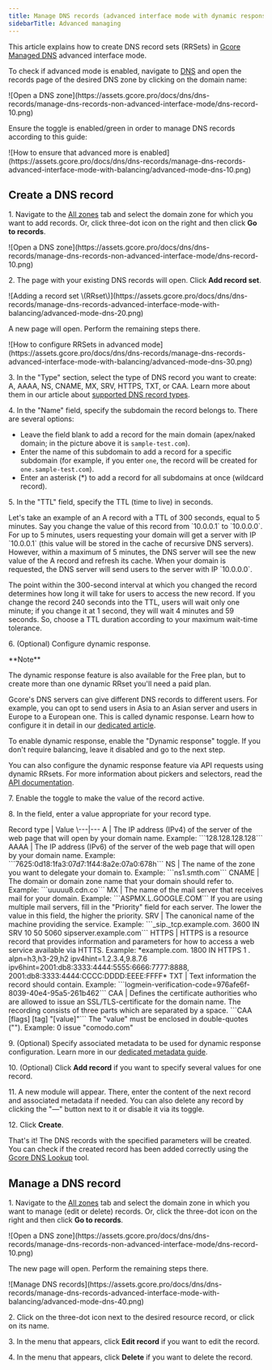 ---
title: Manage DNS records (advanced interface mode with dynamic response)
sidebarTitle: Advanced managing
---

This article explains how to create DNS record sets (RRSets) in [Gcore Managed DNS](https://gcore.com/dns) advanced interface mode. 

To check if advanced mode is enabled, navigate to [DNS](https://dns.gcore.com/) and open the records page of the desired DNS zone by clicking on the domain name:


<Frame>![Open a DNS zone](https://assets.gcore.pro/docs/dns/dns-records/manage-dns-records-non-advanced-interface-mode/dns-record-10.png)</Frame>



Ensure the toggle is enabled/green in order to manage DNS records according to this guide: 


<Frame>![How to ensure that advanced more is enabled](https://assets.gcore.pro/docs/dns/dns-records/manage-dns-records-advanced-interface-mode-with-balancing/advanced-mode-dns-10.png)</Frame>



## Create a DNS record

1\. Navigate to the [All zones](https://dns.gcore.com/zones) tab and select the domain zone for which you want to add records. Or, click three-dot icon on the right and then click **Go to records**.


<Frame>![Open a DNS zone](https://assets.gcore.pro/docs/dns/dns-records/manage-dns-records-non-advanced-interface-mode/dns-record-10.png)</Frame>



2\. The page with your existing DNS records will open. Click **Add record set**.


<Frame>![Adding a record set \(RRset\)](https://assets.gcore.pro/docs/dns/dns-records/manage-dns-records-advanced-interface-mode-with-balancing/advanced-mode-dns-20.png)</Frame>



A new page will open. Perform the remaining steps there.


<Frame>![How to configure RRSets in advanced mode](https://assets.gcore.pro/docs/dns/dns-records/manage-dns-records-advanced-interface-mode-with-balancing/advanced-mode-dns-30.png)</Frame>



3\. In the "Type" section, select the type of DNS record you want to create: A, AAAA, NS, CNAME, MX, SRV, HTTPS, TXT, or CAA. Learn more about them in our article about [supported DNS record types](/dns/dns-records).

4\. In the "Name" field, specify the subdomain the record belongs to. There are several options:

  * Leave the field blank to add a record for the main domain (apex/naked domain; in the picture above it is `sample-test.com`).
  * Enter the name of this subdomain to add a record for a specific subdomain (for example, if you enter `one`, the record will be created for `one.sample-test.com`).
  * Enter an asterisk (*) to add a record for all subdomains at once (wildcard record).



5\. In the "TTL" field, specify the TTL (time to live) in seconds. 


<Accordion title="TTL operation">
Let's take an example of an A record with a TTL of 300 seconds, equal to 5 minutes. Say you change the value of this record from `10.0.0.1` to `10.0.0.0`. For up to 5 minutes, users requesting your domain will get a server with IP `10.0.0.1` (this value will be stored in the cache of recursive DNS servers). However, within a maximum of 5 minutes, the DNS server will see the new value of the A record and refresh its cache. When your domain is requested, the DNS server will send users to the server with IP `10.0.0.0`. 

The point within the 300-second interval at which you changed the record determines how long it will take for users to access the new record. If you change the record 240 seconds into the TTL, users will wait only one minute; if you change it at 1 second, they will wait 4 minutes and 59 seconds. So, choose a TTL duration according to your maximum wait-time tolerance.
</Accordion>


6\. (Optional) Configure dynamic response.

<Note>
**Note**

The dynamic response feature is also available for the Free plan, but to create more than one dynamic RRset you'll need a paid plan.
</Note>

Gcore's DNS servers can give different DNS records to different users. For example, you can opt to send users in Asia to an Asian server and users in Europe to a European one. This is called dynamic response. Learn how to configure it in detail in our [dedicated article](/dns/dns-records/configure-weight-balancing-and-geobalancing). 

To enable dynamic response, enable the "Dynamic response" toggle. If you don't require balancing, leave it disabled and go to the next step.

You can also configure the dynamic response feature via API requests using dynamic RRsets. For more information about pickers and selectors, read the [API documentation](https://api.gcore.com/docs/dns#tag/RRsets/operation/CreateRRSet).

7\. Enable the toggle to make the value of the record active.

8\. In the field, enter a value appropriate for your record type.


<Accordion title="Examples of values for different record types">
Record type | Value 
\---|--- 
A | The IP address (IPv4) of the server of the web page that will open by your domain name. 
Example: ```128.128.128.128``` 
AAAA | The IP address (IPv6) of the server of the web page that will open by your domain name. 
Example: ```7625:0d18:1fa3:07d7:1f44:8a2e:07a0:678h``` 
NS | The name of the zone you want to delegate your domain to. 
Example: ```ns1.smth.com``` 
CNAME | The domain or domain zone name that your domain should refer to. 
Example: ```uuuuu8.cdn.co``` 
MX | The name of the mail server that receives mail for your domain. Example: ```ASPMX.L.GOOGLE.COM``` 
If you are using multiple mail servers, fill in the "Priority" field for each server. 
The lower the value in this field, the higher the priority. 
SRV | The canonical name of the machine providing the service. 
Example: ```_sip._tcp.example.com. 3600 IN SRV 10 50 5060 sipserver.example.com``` 
HTTPS | HTTPS is a resource record that provides information and parameters for how to access a web service available via HTTTS. 
Example: *example.com. 1800 IN HTTPS 1 . alpn=h3,h3-29,h2 ipv4hint=1.2.3.4,9.8.7.6 ipv6hint=2001:db8:3333:4444:5555:6666:7777:8888, 2001:db8:3333:4444:CCCC:DDDD:EEEE:FFFF* 
TXT | Text information the record should contain. 
Example: ```logmein-verification-code=976afe6f-8039-40e4-95a5-261b462``` 
CAA | Defines the certificate authorities who are allowed to issue an SSL/TLS-certificate for the domain name. 
The recording consists of three parts which are separated by a space. 
```CAA [flags] [tag] "[value]"``` 
The "value" must be enclosed in double-quotes (""). 
Example: 0 issue "comodo.com"
</Accordion>


9\. (Optional) Specify associated metadata to be used for dynamic response configuration. Learn more in our [dedicated metadata guide](/dns/dns-records/configure-weight-balancing-and-geobalancing).

10\. (Optional) Click **Add record** if you want to specify several values for one record.

11\. A new module will appear. There, enter the content of the next record and associated metadata if needed. You can also delete any record by clicking the "—" button next to it or disable it via its toggle.

12\. Click **Create**. 

That's it! The DNS records with the specified parameters will be created. You can check if the created record has been added correctly using the [Gcore DNS Lookup](https://gcore.com/dev-tools/dns-lookup) tool.

## Manage a DNS record

1\. Navigate to the [All zones](https://dns.gcore.com/zones) tab and select the domain zone in which you want to manage (edit or delete) records. Or, click the three-dot icon on the right and then click **Go to records**.


<Frame>![Open a DNS zone](https://assets.gcore.pro/docs/dns/dns-records/manage-dns-records-non-advanced-interface-mode/dns-record-10.png)</Frame>



The new page will open. Perform the remaining steps there.


<Frame>![Manage DNS records](https://assets.gcore.pro/docs/dns/dns-records/manage-dns-records-advanced-interface-mode-with-balancing/advanced-mode-dns-40.png)</Frame>



2\. Click on the three-dot icon next to the desired resource record, or click on its name. 

3\. In the menu that appears, click **Edit record** if you want to edit the record.

4\. In the menu that appears, click **Delete** if you want to delete the record.